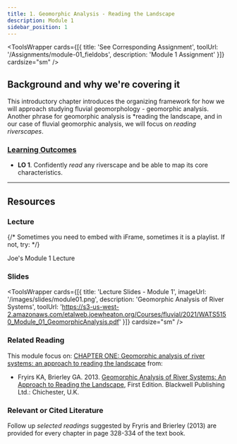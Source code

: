 ```yaml
---
title: 1. Geomorphic Analysis - Reading the Landscape
description: Module 1
sidebar_position: 1
---
```



<ToolsWrapper
  cards={[{
    title: 'See Corresponding Assignment',
    toolUrl: '/Assignments/module-01_fieldobs',
    description: 'Module 1 Assignment'
  }]}
  cardsize="sm"
/>


## Background and why we're covering it

This introductory chapter introduces the organizing framework for how we will approach studying fluvial geomorphology - geomorphic analysis. Another phrase for geomorphic analysis is *reading the landscape, and in our case of fluvial geomorphic analysis, we will focus on *reading riverscapes*. 

### [Learning Outcomes](/syllabus/#course-objectives)

- **LO 1**. Confidently *read* any riverscape and be able to map its core characteristics.


------

## Resources

### Lecture

{/* Sometimes you need to embed with iFrame, sometimes it is a playlist. If not, try:
<Youtube id="A0gm-b6xsog?si=yGpQW8Xb9Gi31MfI" caption="Joe's Module 1 Lecture"/> 
*/}

<YouTubeEmbed videoId="A0gm-b6xsog" />

Joe's Module 1 Lecture
### Slides

<ToolsWrapper
  cards={[{
    title: 'Lecture Slides - Module 1',
    imageUrl: '/images/slides/module01.png',
    description: 'Geomorphic Analysis of River Systems',
    toolUrl: 'https://s3-us-west-2.amazonaws.com/etalweb.joewheaton.org/Courses/fluvial/2021/WATS5150_Module_01_GeomorphicAnalysis.pdf'
  }]}
  cardsize="sm"
/>


      
### Related Reading


This module focus on: [CHAPTER ONE: Geomorphic analysis of river systems: an approach to reading the landscape](https://ebookcentral-proquest-com.dist.lib.usu.edu/lib/usu/reader.action?docID=1032536&ppg=17) from:
- Fryirs KA, Brierley GA. 2013. [Geomorphic Analysis of River Systems: An Approach to Reading the Landscape](https://www.wiley.com/en-au/Geomorphic+Analysis+of+River+Systems%3A+An+Approach+to+Reading+the+Landscape-p-9781405192743), First Edition.  Blackwell Publishing Ltd.: Chichester, U.K.

### Relevant or Cited Literature
Follow up *selected readings* suggested by Fryris and Brierley (2013) are provided for every chapter in page 328-334 of the text book. 



